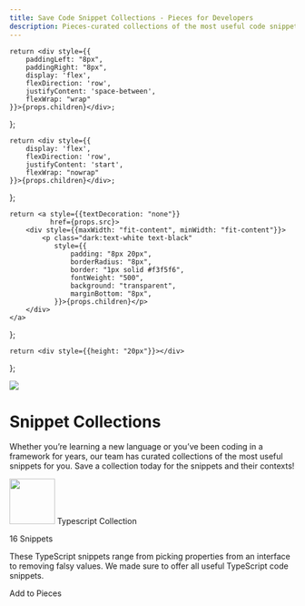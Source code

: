 ```yaml
---
title: Save Code Snippet Collections - Pieces for Developers
description: Pieces-curated collections of the most useful code snippets for popular languages and frameworks. Save collections and snippets in your Pieces app and use later in your IDE.
---
```


    return <div style={{
        paddingLeft: "8px",
        paddingRight: "8px",
        display: 'flex',
        flexDirection: 'row',
        justifyContent: 'space-between',
        flexWrap: "wrap"
    }}>{props.children}</div>;
};

    return <div style={{
        display: 'flex',
        flexDirection: 'row',
        justifyContent: 'start',
        flexWrap: "nowrap"
    }}>{props.children}</div>;
};

    return <a style={{textDecoration: "none"}}
              href={props.src}>
        <div style={{maxWidth: "fit-content", minWidth: "fit-content"}}>
            <p class="dark:text-white text-black"
               style={{
                   padding: "8px 20px",
                   borderRadius: "8px",
                   border: "1px solid #f3f5f6",
                   fontWeight: "500",
                   background: "transparent",
                   marginBottom: "8px",
               }}>{props.children}</p>
        </div>
    </a>
};

    return <div style={{height: "20px"}}></div>
};

<Image src="/assets/headers/light/collections_header.png" />

# Snippet Collections

Whether you’re learning a new language or you’ve been coding in a framework for years, our team has curated collections of the most useful snippets for you. Save a collection today for the snippets and their contexts!

<Accordion defaultOpen title="Typescript">
    <GridFlexSpaceBetweenRow>
        <GridFlexRow>
            <Image width="80px" src={"/assets/graphics/collections/collection_typescript.png"}/>
            <Heading type="h3" style={{marginTop: "16px", marginLeft: "8px"}}>Typescript Collection</Heading>
        </GridFlexRow>
        <p style={{ marginTop: "16px"}}>16 Snippets</p>
    </GridFlexSpaceBetweenRow>
    <p style={{ marginTop: "0px" }}> These TypeScript snippets range from picking properties from an interface to removing falsy values. We made sure to offer all useful TypeScript code snippets.</p>
    <GridFlexRow>
        <MarketplaceButton
            src="https://typescript.pieces.cloud/">Add to Pieces</MarketplaceButton>
    </GridFlexRow>

</Accordion>